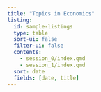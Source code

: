 ```yaml
---
title: "Topics in Economics"
listing:
  id: sample-listings
  type: table
  sort-ui: false
  filter-ui: false
  contents: 
    - session_0/index.qmd
    - session_1/index.qmd
  sort: date
  fields: [date, title]
---
```


